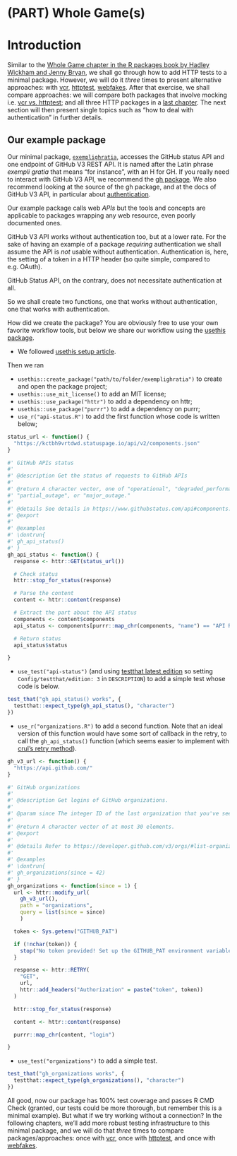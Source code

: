#  (PART) Whole Game(s) {-}

# Introduction

Similar to the [Whole Game chapter in the R packages book by Hadley Wickham and Jenny Bryan](https://r-pkgs.org/whole-game.html), we shall go through how to add HTTP tests to a minimal package.
However, we will do it _three_ times to present alternative approaches: with [vcr](#vcr), [httptest](#httptest), [webfakes](#webfakes).
After that exercise, we shall compare approaches: we will compare both packages that involve mocking i.e. [vcr vs. httptest](#mocking-pkgs-comparison); and all three HTTP packages in a [last chapter](#pkgs-comparison).
The next section will then present single topics such as "how to deal with authentication" in further details.

## Our example package

Our minimal package, [`exemplighratia`](https://github.com/maelle/exemplighratia), accesses the GitHub status API and one endpoint of GitHub V3 REST API.
It is named after the Latin phrase _exempli gratia_ that means "for instance", with an H for GH.
If you really need to interact with GitHub V3 API, we recommend the [gh package](https://gh.r-lib.org/).
We also recommend looking at the source of the gh package, and at the docs of GitHub V3 API, in particular about [authentication](https://developer.github.com/v3/#authentication).

::: {.alert .alert-dismissible .alert-info} 
Our example package calls web _APIs_ but the tools and concepts are applicable to packages wrapping any web resource, even poorly documented ones.
:::

GitHub V3 API works without authentication too, but at a lower rate.
For the sake of having an example of a package _requiring_ authentication we shall assume the API is *not* usable without authentication.
Authentication is, here, the setting of a token in a HTTP header (so quite simple, compared to e.g. OAuth).

GitHub Status API, on the contrary, does not necessitate authentication at all.

So we shall create two functions, one that works without authentication, one that works with authentication.

How did we create the package?
You are obviously free to use your own favorite workflow tools, but below we share our workflow using the [usethis package](https://r-pkgs.org/whole-game.html).

* We followed [usethis setup article](https://usethis.r-lib.org/articles/articles/usethis-setup.html).

Then we ran

* `usethis::create_package("path/to/folder/exemplighratia")` to create and open the package project;
* `usethis::use_mit_license()` to add an MIT license;
* `usethis::use_package("httr")` to add a dependency on httr;
* `usethis::use_package("purrr")` to add a dependency on purrr;
* `use_r("api-status.R")` to add the first function whose code is written below;

```r
status_url <- function() {
  "https://kctbh9vrtdwd.statuspage.io/api/v2/components.json"
}

#' GitHub APIs status
#'
#' @description Get the status of requests to GitHub APIs
#'
#' @return A character vector, one of "operational", "degraded_performance",
#' "partial_outage", or "major_outage."
#'
#' @details See details in https://www.githubstatus.com/api#components.
#' @export
#'
#' @examples
#' \dontrun{
#' gh_api_status()
#' }
gh_api_status <- function() {
  response <- httr::GET(status_url())

  # Check status
  httr::stop_for_status(response)

  # Parse the content
  content <- httr::content(response)

  # Extract the part about the API status
  components <- content$components
  api_status <- components[purrr::map_chr(components, "name") == "API Requests"][[1]]

  # Return status
  api_status$status

}
```

* `use_test("api-status")` (and using [testthat latest edition](https://www.tidyverse.org/blog/2020/10/testthat-3-0-0/#3rd-edition) so setting `Config/testthat/edition: 3` in `DESCRIPTION`) to add a simple test whose code is below.

```r
test_that("gh_api_status() works", {
  testthat::expect_type(gh_api_status(), "character")
})
```

* `use_r("organizations.R")` to add a second function. Note that an ideal version of this function would have some sort of callback in the retry, to call the `gh_api_status()` function (which seems easier to implement with [crul's retry method](https://blog.r-hub.io/2020/04/07/retry-wheel/#retry-in-crul)).

```r
gh_v3_url <- function() {
  "https://api.github.com/"
}

#' GitHub organizations
#'
#' @description Get logins of GitHub organizations.
#'
#' @param since The integer ID of the last organization that you've seen.
#'
#' @return A character vector of at most 30 elements.
#' @export
#'
#' @details Refer to https://developer.github.com/v3/orgs/#list-organizations
#'
#' @examples
#' \dontrun{
#' gh_organizations(since = 42)
#' }
gh_organizations <- function(since = 1) {
  url <- httr::modify_url(
    gh_v3_url(),
    path = "organizations",
    query = list(since = since)
    )

  token <- Sys.getenv("GITHUB_PAT")

  if (!nchar(token)) {
    stop("No token provided! Set up the GITHUB_PAT environment variable please.")
  }

  response <- httr::RETRY(
    "GET",
    url,
    httr::add_headers("Authorization" = paste("token", token))
  )

  httr::stop_for_status(response)

  content <- httr::content(response)

  purrr::map_chr(content, "login")

}

```

* `use_test("organizations")` to add a simple test.

```r
test_that("gh_organizations works", {
  testthat::expect_type(gh_organizations(), "character")
})

```

All good, now our package has 100% test coverage and passes R CMD Check (granted, our tests could be more thorough, but remember this is a minimal example). 
But what if we try working without a connection?
In the following chapters, we'll add more robust testing infrastructure to this minimal package, and we will do that _three_ times to compare packages/approaches: once with [vcr](#vcr), once with [httptest](#httptest), and once with [webfakes](#webfakes).
